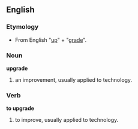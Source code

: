 ==English==
===Etymology===
*From English "[[up]]" + "[[grade]]".
===Noun===
'''upgrade'''
# an improvement, usually applied to technology.
===Verb===
'''to upgrade'''
#to improve, usually applied to technology.